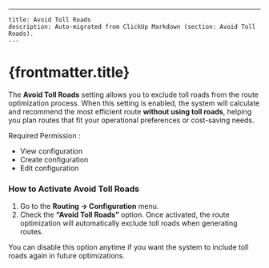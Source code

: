---
    title: Avoid Toll Roads
    description: Auto-migrated from ClickUp Markdown (section: Avoid Toll Roads).
    ---

# {frontmatter.title}

The **Avoid Toll Roads** setting allows you to exclude toll roads from the route optimization process.
When this setting is enabled, the system will calculate and recommend the most efficient route **without using toll roads**, helping you plan routes that fit your operational preferences or cost-saving needs.

Required Permission :
*   View configuration
*   Create configuration
*   Edit configuration

### **How to Activate Avoid Toll Roads**
1. Go to the **Routing → Configuration** menu.
2. Check the **“Avoid Toll Roads”** option.
Once activated, the route optimization will automatically exclude toll roads when generating routes.

You can disable this option anytime if you want the system to include toll roads again in future optimizations.
